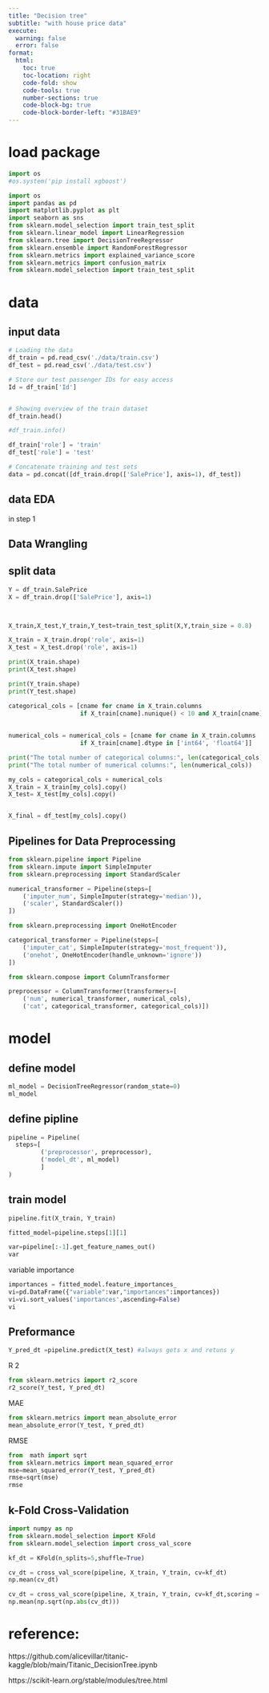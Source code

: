 ```yaml
---
title: "Decision tree"
subtitle: "with house price data"
execute:
  warning: false
  error: false
format:
  html:
    toc: true
    toc-location: right
    code-fold: show
    code-tools: true
    number-sections: true
    code-block-bg: true
    code-block-border-left: "#31BAE9"
---
```


# load package

```python
import os
#os.system('pip install xgboost')
```


```python
import os
import pandas as pd
import matplotlib.pyplot as plt
import seaborn as sns
from sklearn.model_selection import train_test_split
from sklearn.linear_model import LinearRegression
from sklearn.tree import DecisionTreeRegressor
from sklearn.ensemble import RandomForestRegressor
from sklearn.metrics import explained_variance_score
from sklearn.metrics import confusion_matrix
from sklearn.model_selection import train_test_split

```

# data

## input data
```python
# Loading the data
df_train = pd.read_csv('./data/train.csv')
df_test = pd.read_csv('./data/test.csv')

# Store our test passenger IDs for easy access
Id = df_train['Id']


# Showing overview of the train dataset
df_train.head()

```
```python
#df_train.info()
```


```python
df_train['role'] = 'train'
df_test['role'] = 'test'

# Concatenate training and test sets
data = pd.concat([df_train.drop(['SalePrice'], axis=1), df_test])
```


## data EDA

in step 1

## Data Wrangling




## split data

```python

Y = df_train.SalePrice
X = df_train.drop(['SalePrice'], axis=1)



X_train,X_test,Y_train,Y_test=train_test_split(X,Y,train_size = 0.8)

X_train = X_train.drop('role', axis=1)
X_test = X_test.drop('role', axis=1)


```


```python
print(X_train.shape)
print(X_test.shape)
```

```python
print(Y_train.shape)
print(Y_test.shape)
```

```python
categorical_cols = [cname for cname in X_train.columns 
                    if X_train[cname].nunique() < 10 and X_train[cname].dtype == "object"]
                    
                    
numerical_cols = numerical_cols = [cname for cname in X_train.columns 
                    if X_train[cname].dtype in ['int64', 'float64']]
```

```python
print("The total number of categorical columns:", len(categorical_cols))
print("The total number of numerical columns:", len(numerical_cols))
```


```python
my_cols = categorical_cols + numerical_cols
X_train = X_train[my_cols].copy()
X_test= X_test[my_cols].copy()


X_final = df_test[my_cols].copy()
```


## Pipelines for Data Preprocessing

```python
from sklearn.pipeline import Pipeline
from sklearn.impute import SimpleImputer
from sklearn.preprocessing import StandardScaler
```


```python
numerical_transformer = Pipeline(steps=[
    ('imputer_num', SimpleImputer(strategy='median')), 
    ('scaler', StandardScaler())
])
```




```python
from sklearn.preprocessing import OneHotEncoder

categorical_transformer = Pipeline(steps=[
    ('imputer_cat', SimpleImputer(strategy='most_frequent')),
    ('onehot', OneHotEncoder(handle_unknown='ignore'))
])
```


```python
from sklearn.compose import ColumnTransformer

preprocessor = ColumnTransformer(transformers=[
    ('num', numerical_transformer, numerical_cols),
    ('cat', categorical_transformer, categorical_cols)])
```



# model


## define model
```python

ml_model = DecisionTreeRegressor(random_state=0)
ml_model
```

## define pipline

```python
pipeline = Pipeline(
  steps=[
         ('preprocessor', preprocessor), 
         ('model_dt', ml_model)
         ]
)
```



## train model
```python
pipeline.fit(X_train, Y_train)
```


```python
fitted_model=pipeline.steps[1][1]
```


```python
var=pipeline[:-1].get_feature_names_out()
var
```


variable importance 
```python
importances = fitted_model.feature_importances_
vi=pd.DataFrame({"variable":var,"importances":importances})
vi=vi.sort_values('importances',ascending=False)
vi
```

## Preformance


```python
Y_pred_dt =pipeline.predict(X_test) #always gets x and retuns y
```

R 2


```python
from sklearn.metrics import r2_score
r2_score(Y_test, Y_pred_dt)
```

MAE
```python
from sklearn.metrics import mean_absolute_error
mean_absolute_error(Y_test, Y_pred_dt)
```

RMSE
```python
from  math import sqrt
from sklearn.metrics import mean_squared_error
mse=mean_squared_error(Y_test, Y_pred_dt)
rmse=sqrt(mse)
rmse
```


## k-Fold Cross-Validation

```python
import numpy as np
from sklearn.model_selection import KFold
from sklearn.model_selection import cross_val_score
```


```python
kf_dt = KFold(n_splits=5,shuffle=True)  
```

```python
cv_dt = cross_val_score(pipeline, X_train, Y_train, cv=kf_dt)
np.mean(cv_dt)
```

```python
cv_dt = cross_val_score(pipeline, X_train, Y_train, cv=kf_dt,scoring = 'neg_mean_squared_error')
np.mean(np.sqrt(np.abs(cv_dt)))
```


# reference:

https://github.com/alicevillar/titanic-kaggle/blob/main/Titanic_DecisionTree.ipynb

https://scikit-learn.org/stable/modules/tree.html

